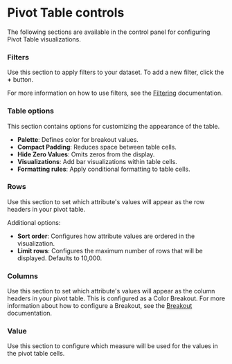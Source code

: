 # Pivot Table controls

The following sections are available in the control panel for configuring Pivot Table visualizations.

### Filters

Use this section to apply filters to your dataset. To add a new filter, click the **+** button.

For more information on how to use filters, see the [Filtering](../filter) documentation.

### Table options
This section contains options for customizing the appearance of the table.
- **Palette**: Defines color for breakout values.
- **Compact Padding**: Reduces space between table cells.
- **Hide Zero Values**: Omits zeros from the display.
- **Visualizations**: Add bar visualizations within table cells.
- **Formatting rules**: Apply conditional formatting to table cells.

### Rows

Use this section to set which attribute's values will appear as the row headers in your pivot table.

Additional options:
- **Sort order**: Configures how attribute values are ordered in the visualization.
- **Limit rows**: Configures the maximum number of rows that will be displayed. Defaults to 10,000.

### Columns

Use this section to set which attribute's values will appear as the column headers in your pivot table. This is configured as a Color Breakout. For more information about how to configure a Breakout, see the [Breakout](../breakout) documentation.

### Value

Use this section to configure which measure will be used for the values in the pivot table cells.
